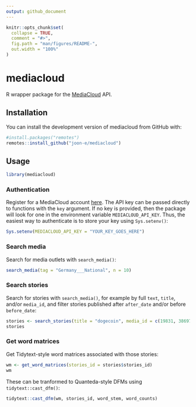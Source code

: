 ```yaml
---
output: github_document
---
```


<!-- README.md is generated from README.Rmd. Please edit that file -->

```r
knitr::opts_chunk$set(
  collapse = TRUE,
  comment = "#>",
  fig.path = "man/figures/README-",
  out.width = "100%"
)
```

# mediacloud

<!-- badges: start -->
<!-- badges: end -->

R wrapper package for the [MediaCloud](https://mediacloud.org/) API.

## Installation

You can install the development version of mediacloud from GitHub with:

```r
#install.packages("remotes")
remotes::install_github("joon-e/mediacloud")
```


## Usage

```r
library(mediacloud)
```

### Authentication

Register for a MediaCloud account [here](https://explorer.mediacloud.org/#/user/signup). The API key can be passed directly to functions with the `key` argument. If no key is provided, then the package will look for one in the environment variable `MEDIACLOUD_API_KEY`. Thus, the easiest way to authenticate is to store your key using `Sys.setenv()`:

```r
Sys.setenv(MEDIACLOUD_API_KEY = "YOUR_KEY_GOES_HERE")
```

### Search media

Search for media outlets with `search_media()`:

```r
search_media(tag = "Germany___National", n = 10)
```

### Search stories

Search for stories with `search_media()`, for example by full `text`, `title`, and/or `media_id`, and filter stories published after `after_date` and/or before `before_date`:

```r
stories <- search_stories(title = "dogecoin", media_id = c(19831, 38697), after_date = "2021-05-01")
stories
```
### Get word matrices

Get Tidytext-style word matrices associated with those stories:

```r
wm <- get_word_matrices(stories_id = stories$stories_id)
wm
```
These can be tranformed to Quanteda-style DFMs using `tidytext::cast_dfm()`:

```r
tidytext::cast_dfm(wm, stories_id, word_stem, word_counts)
```
